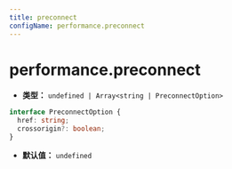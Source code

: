 ```yaml
---
title: preconnect
configName: performance.preconnect
---
```


# performance.preconnect

- **类型：** `undefined | Array<string | PreconnectOption>`

```ts
interface PreconnectOption {
  href: string;
  crossorigin?: boolean;
}
```

- **默认值：** `undefined`


<RsbuildConig />
